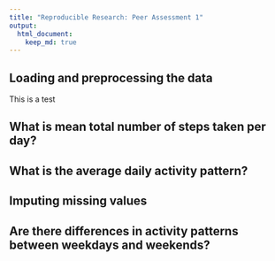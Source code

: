 ```yaml
---
title: "Reproducible Research: Peer Assessment 1"
output: 
  html_document:
    keep_md: true
---
```



## Loading and preprocessing the data
This is a test


## What is mean total number of steps taken per day?



## What is the average daily activity pattern?



## Imputing missing values



## Are there differences in activity patterns between weekdays and weekends?
